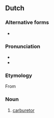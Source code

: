 ==Dutch==

===Alternative forms===
* {{l|nl|carburateur}}

===Pronunciation===
* {{audio|Nl-carburator.ogg|audio|lang=nl}}
* {{hyphenation|ca|bu|ra|tor|lang=nl}}

===Etymology===
From {{suffix|nl|carbureren|ator}}

===Noun===
{{nl-noun|m|-:en|pl2=-s|carburatortje}}

# [[carburetor]]